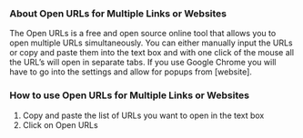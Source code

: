 <div className="markdown-body">

### About Open URLs for Multiple Links or Websites

The Open URLs is a free and open source online tool that allows you to open multiple URLs simultaneously. You can either manually input the URLs or copy and paste them into the text box and with one click of the mouse all the URL’s will open in separate tabs. If you use Google Chrome you will have to go into the settings and allow for popups from [website].

### How to use Open URLs for Multiple Links or Websites

1. Copy and paste the list of URLs you want to open in the text box
2. Click on Open URLs

</div>

